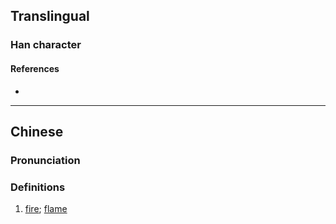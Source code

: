 {{character info}}
==Translingual==

===Han character===
{{Han char|rn=86|rad=火|as=04|sn=8|four=|canj=FMF|ids=⿰火不}}

====References====
* {{Han ref|kx=0667.090|dkj=18906|dj=1076.180|hdz=32191.100|uh=708B|ud=28811}}

----

==Chinese==
{{zh-forms}}

===Pronunciation===
{{zh-pron
|m=pī
|c=pui1
|mc=
|oc=
|ma=
|cat=n
}}

===Definitions===
{{zh-hanzi}}

# [[fire]]; [[flame]]